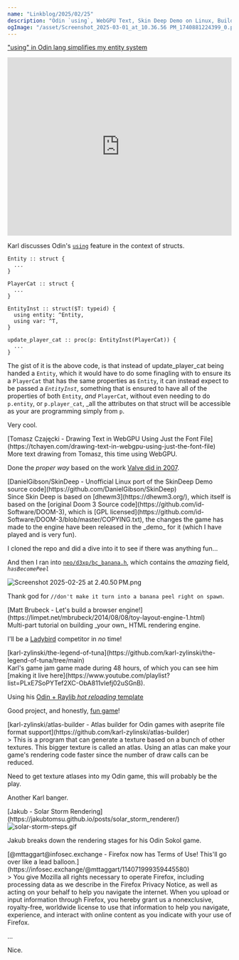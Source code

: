 ```yaml
---
name: "Linkblog/2025/02/25"
description: "Odin `using`, WebGPU Text, Skin Deep Demo on Linux, Build browser engine, Atlas for Odin games, Solar Storm Rendeirng, Firefox TOS."
ogImage: "/asset/Screenshot_2025-03-01_at_10.36.56 PM_1740881224399_0.png"
---
```


["using" in Odin lang simplifies my entity system](https://www.youtube.com/watch?v=UidiNCZVPKw)

<div class="ml-[calc(1*1rem)] mb-8">
<iframe
    class="my-2"
    width="100%"
    height="400"
    src="https://www.youtube.com/embed/UidiNCZVPKw"
    frameborder="0"
    allow="accelerometer; autoplay; clipboard-write; encrypted-media; gyroscope; picture-in-picture"
    allowfullscreen
></iframe>

Karl discusses Odin's [`using`](https://odin-lang.org/docs/overview/#using-statement-with-structs) feature in the context of structs.

```odin
Entity :: struct {
  ...
}

PlayerCat :: struct {
  ...
}

EntityInst :: struct($T: typeid) {
  using entity: ^Entity,
  using var: ^T,
}

update_player_cat :: proc(p: EntityInst(PlayerCat)) {
  ...
}
```

The gist of it is the above code, is that instead of update_player_cat being handed a `Entity`, which it would have to do some finagling with to ensure its a `PlayerCat` that has the same properties as `Entity`, it can instead expect to be passed a _`EntityInst`_, something that is ensured to have all of the properties of both `Entity`, _and_ `PlayerCat`, without even needing to do `p.entity`, or `p.player_cat`, _all the attributes on that struct will be accessible as your are programming simply from `p`.

Very cool.

</div>
[Tomasz Czajęcki - Drawing Text in WebGPU Using Just the Font File](https://tchayen.com/drawing-text-in-webgpu-using-just-the-font-file)

<div class="ml-[calc(1*1rem)] mb-8">
More text drawing from Tomasz, this time using WebGPU.

Done the _proper way_ based on the work [Valve did in 2007](https://steamcdn-a.akamaihd.net/apps/valve/2007/SIGGRAPH2007_AlphaTestedMagnification.pdf).

</div>
[DanielGibson/SkinDeep - Unofficial Linux port of the SkinDeep Demo source code](https://github.com/DanielGibson/SkinDeep)

<div class="ml-[calc(1*1rem)] mb-8">
Since Skin Deep is based on [dhewm3](https://dhewm3.org/), which itself is based on the [original Doom 3 Source code](https://github.com/id-Software/DOOM-3), which is [GPL licensed](https://github.com/id-Software/DOOM-3/blob/master/COPYING.txt), the changes the game has made to the engine have been released in the _demo_ for it (which I have played and is very fun).

<div class="w-full h-4"></div>

I cloned the repo and did a dive into it to see if there was anything fun...

And then I ran into [`neo/d3xp/bc_banana.h`](https://github.com/DanielGibson/SkinDeep/blob/main/neo/d3xp/bc_banana.h), which contains the _amazing_ field, _`hasBecomePeel`_

<Image src='/asset/Screenshot_2025-02-25_at_2.40.50 PM_1740507087962_0.png' alt='Screenshot 2025-02-25 at 2.40.50 PM.png' width={2154} height={810} />

Thank god for `//don't make it turn into a banana peel right on spawn`.

</div>
[Matt Brubeck - Let's build a browser engine!](https://limpet.net/mbrubeck/2014/08/08/toy-layout-engine-1.html)

<div class="ml-[calc(1*1rem)] mb-8">
Multi-part tutorial on building _your own_ HTML rendering engine.

I'll be a [Ladybird](https://ladybird.org/) competitor in _no_ time!

</div>
[karl-zylinski/the-legend-of-tuna](https://github.com/karl-zylinski/the-legend-of-tuna/tree/main)

<div class="ml-[calc(1*1rem)] mb-8">
Karl's game jam game made during 48 hours, of which you can see him [making it live here](https://www.youtube.com/playlist?list=PLxE7SoPYTef2XC-ObA811vIefj02uSGnB).

Using his [Odin + Raylib _hot reloading_ template](https://github.com/karl-zylinski/odin-raylib-hot-reload-game-template)

Good project, and honestly, [fun game](https://zylinski.itch.io/the-legend-of-tuna)!

</div>
[karl-zylinski/atlas-builder - Atlas builder for Odin games with aseprite file format support](https://github.com/karl-zylinski/atlas-builder)

<div class="ml-[calc(1*1rem)] mb-8">
> This is a program that can generate a texture based on a bunch of other textures. This bigger texture is called an atlas. Using an atlas can make your game's rendering code faster since the number of draw calls can be reduced.

Need to get texture atlases into my Odin game, this will probably be the play.

Another Karl banger.

</div>
[Jakub - Solar Storm Rendering](https://jakubtomsu.github.io/posts/solar_storm_renderer/)

<div class="ml-[calc(1*1rem)] mb-8">
<Image src='/asset/solar-storm-steps_1740881106580_0.gif' alt='solar-storm-steps.gif' width={1335} height={750} />

Jakub breaks down the rendering stages for his Odin Sokol game.

</div>
[@mttaggart@infosec.exchange - Firefox now has Terms of Use! This'll go over like a lead balloon.](https://infosec.exchange/@mttaggart/114071999359445580)

<div class="ml-[calc(1*1rem)] mb-8">
> You give Mozilla all rights necessary to operate Firefox, including processing data as we describe in the Firefox Privacy Notice, as well as acting on your behalf to help you navigate the internet. When you upload or input information through Firefox, you hereby grant us a nonexclusive, royalty-free, worldwide license to use that information to help you navigate, experience, and interact with online content as you indicate with your use of Firefox.

...

Nice.

</div>
